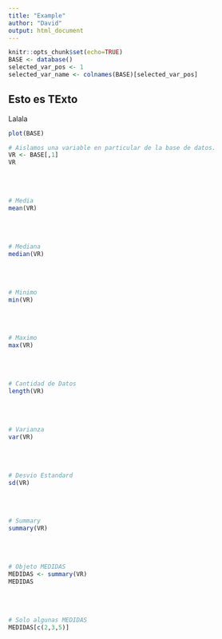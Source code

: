 ```yaml
---
title: "Example"
author: "David"
output: html_document
---
```


```r
knitr::opts_chunk$set(echo=TRUE)
BASE <- database()
selected_var_pos <- 1 
selected_var_name <- colnames(BASE)[selected_var_pos]

```


## Esto es TExto

Lalala
```r
plot(BASE)
```


```r
# Aislamos una variable en particular de la base de datos.
VR <- BASE[,1]
VR
```
<br>
<br>

```r
# Media
mean(VR)
```
<br>
<br>

```r
# Mediana 
median(VR)
```
<br>
<br>

```r
# Minimo
min(VR)
```
<br>
<br>

```r
# Maximo
max(VR)
```
<br>
<br>

```r
# Cantidad de Datos
length(VR)
```
<br>
<br>

```r
# Varianza
var(VR)
```
<br>
<br>

```r
# Desvio Estandard
sd(VR)
```
<br>
<br>

```r
# Summary
summary(VR)
```
<br>
<br>

```r
# Objeto MEDIDAS
MEDIDAS <- summary(VR)
MEDIDAS
```
<br>
<br>

```r
# Solo algunas MEDIDAS
MEDIDAS[c(2,3,5)]
```
<br>
<br>



